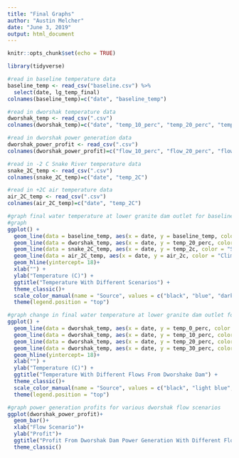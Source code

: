 ```yaml
---
title: "Final Graphs"
author: "Austin Melcher"
date: "June 3, 2019"
output: html_document
---
```


```r
knitr::opts_chunk$set(echo = TRUE)
```


```r
library(tidyverse)

#read in baseline temperature data
baseline_temp <- read_csv("baseline.csv") %>% 
  select(date, lg_temp_final)
colnames(baseline_temp)=c("date", "baseline_temp")

#read in dworshak temperature data
dworshak_temp <- read_csv(".csv")
colnames(dworshak_temp)=c("date", "temp_10_perc", "temp_20_perc", "temp_30_perc")

#read in dworshak power generation data
dworshak_power_profit <- read_csv(".csv")
colnames(dworshak_power_profit)=c("flow_10_perc", "flow_20_perc", "flow_30_perc")

#read in -2 C Snake River temperature data
snake_2C_temp <- read_csv(".csv")
colnames(snake_2C_temp)=c("date", "temp_2C")

#read in +2C air temperature data
air_2C_temp <- read_csv(".csv")
colnames(air_2C_temp)=c("date", "temp_2C")

```

```r
#graph final water temperature at lower granite dam outlet for baseline, increased dworshak flows (choose one scenario only for this part), decreased snake river temperature, and increased air temperature (due to climate change)
#graph
ggplot() +
  geom_line(data = baseline_temp, aes(x = date, y = baseline_temp, color = "Baseline")) +
  geom_line(data = dworshak_temp, aes(x = date, y = temp_20_perc, color = "Dworshak Increased Flow")) +
  geom_line(data = snake_2C_temp, aes(x = date, y = temp_2c, color = "Snake River Decreased Temperature")) +
  geom_line(data = air_2C_temp, aes(x = date, y = air_2c, color = "Climate Change (+2 Celsius)")) +
  geom_hline(yintercept= 18)+
  xlab("") +
  ylab("Temperature (C)") +
  ggtitle("Temperature With Different Scenarios") +
  theme_classic()+
  scale_color_manual(name = "Source", values = c("black", "blue", "dark green", "red"))+
  theme(legend.position = "top")

```

```r
#graph change in final water temperature at lower granite dam outlet for differen dworshak flow scenarios
ggplot() +
  geom_line(data = dworshak_temp, aes(x = date, y = temp_0_perc, color = "Baseline Flow")) +
  geom_line(data = dworshak_temp, aes(x = date, y = temp_10_perc, color = "10% Flow Increase")) +
  geom_line(data = dworshak_temp, aes(x = date, y = temp_20_perc, color = "20% Flow Increase")) +
  geom_line(data = dworshak_temp, aes(x = date, y = temp_30_perc, color = "30% Flow Increase")) +
  geom_hline(yintercept= 18)+
  xlab("") +
  ylab("Temperature (C)") +
  ggtitle("Temperature With Different Flows From Dworshake Dam") +
  theme_classic()+
  scale_color_manual(name = "Source", values = c("black", "light blue", "blue", "dark blue"))+
  theme(legend.position = "top")

#graph power generation profits for various dworshak flow scenarios
ggplot(dworshak_power_profit)+
  geom_bar()+
  xlab("Flow Scenario")+
  ylab("Profit")+
  ggtitle("Profit From Dworshak Dam Power Generation With Different Flows")+
  theme_classic()

```


